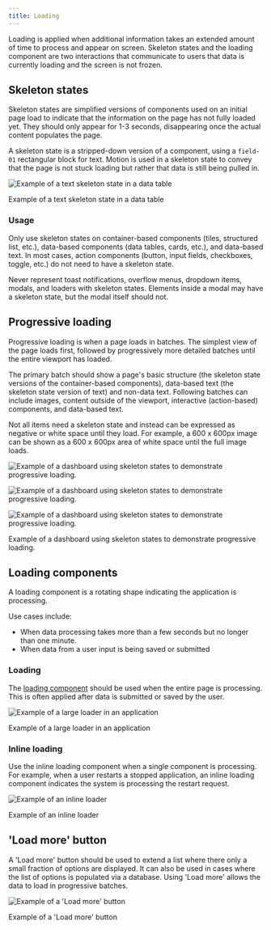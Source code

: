 ```yaml
---
title: Loading
---
```


<PageDescription>

Loading is applied when additional information takes an extended amount of time to process and appear on screen. Skeleton states and the loading component are two interactions that communicate to users that data is currently loading and the screen is not frozen.

</PageDescription>

## Skeleton states

Skeleton states are simplified versions of components used on an initial page load to indicate that the information on the page has not fully loaded yet. They should only appear for 1-3 seconds, disappearing once the actual content populates the page.

A skeleton state is a stripped-down version of a component, using a `field-01` rectangular block for text. Motion is used in a skeleton state to convey that the page is not stuck loading but rather that data is still being pulled in.

![Example of a text skeleton state in a data table](images/skeleton.png)

<Caption>Example of a text skeleton state in a data table</Caption>

### Usage

Only use skeleton states on container-based components (tiles, structured list, etc.), data-based components (data tables, cards, etc.), and data-based text. In most cases, action components (button, input fields, checkboxes, toggle, etc.) do not need to have a skeleton state.

Never represent toast notifications, overflow menus, dropdown items, modals, and loaders with skeleton states. Elements inside a modal may have a skeleton state, but the modal itself should not.

## Progressive loading

Progressive loading is when a page loads in batches. The simplest view of the page loads first, followed by progressively more detailed batches until the entire viewport has loaded.

The primary batch should show a page's basic structure (the skeleton state versions of the container-based components), data-based text (the skeleton state version of text) and non-data text. Following batches can include images, content outside of the viewport, interactive (action-based) components, and data-based text.

Not all items need a skeleton state and instead can be expressed as negative or white space until they load. For example, a 600 x 600px image can be shown as a 600 x 600px area of white space until the full image loads.

<Row>
<Column colLg={8}>

![Example of a dashboard using skeleton states to demonstrate progressive loading.](/images/prog-loading-1.png)

</Column>
</Row>

<Row>
<Column colLg={8}>

![Example of a dashboard using skeleton states to demonstrate progressive loading.](/images/prog-loading-2.png)

</Column>
</Row>

<Row>
<Column colLg={8}>

![Example of a dashboard using skeleton states to demonstrate progressive loading.](/images/prog-loading-3.png)

<Caption>
  Example of a dashboard using skeleton states to demonstrate progressive
  loading.
</Caption>

</Column>
</Row>

## Loading components

A loading component is a rotating shape indicating the application is processing.

Use cases include:

- When data processing takes more than a few seconds but no longer than one minute.
- When data from a user input is being saved or submitted

### Loading

The [loading component](/components/loading/usage) should be used when the entire page is processing. This is often applied after data is submitted or saved by the user.

<Row>
<Column colLg={8}>

![Example of a large loader in an application](/images/larger-loader.png)

<Caption>Example of a large loader in an application</Caption>

</Column>
</Row>

### Inline loading

Use the inline loading component when a single component is processing. For example, when a user restarts a stopped application, an inline loading component indicates the system is processing the restart request.

<Row>
<Column colLg={8}>

![Example of an inline loader](/images/inline-loading-animated.gif)

<Caption>Example of an inline loader</Caption>

</Column>
</Row>

## 'Load more' button

A 'Load more' button should be used to extend a list where there only a small fraction of options are displayed. It can also be used in cases where the list of options is populated via a database. Using 'Load more' allows the data to load in progressive batches.

<Row>
<Column colLg={8}>

![Example of a 'Load more' button](/images/load-more.png)

<Caption>Example of a 'Load more' button</Caption>

</Column>
</Row>
